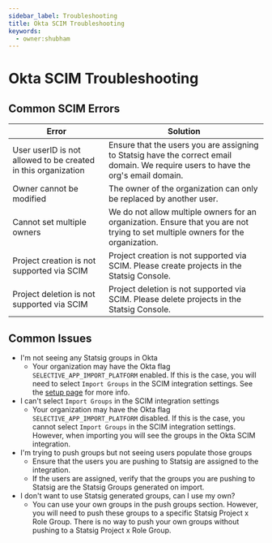 ```yaml
---
sidebar_label: Troubleshooting
title: Okta SCIM Troubleshooting
keywords:
  - owner:shubham
---
```




# Okta SCIM Troubleshooting

## Common SCIM Errors

| Error | Solution |
|-------|----------|
| User userID is not allowed to be created in this organization | Ensure that the users you are assigning to Statsig have the correct email domain. We require users to have the org's email domain. |
| Owner cannot be modified | The owner of the organization can only be replaced by another user. |
| Cannot set multiple owners | We do not allow multiple owners for an organization. Ensure that you are not trying to set multiple owners for the organization. |
| Project creation is not supported via SCIM | Project creation is not supported via SCIM. Please create projects in the Statsig Console. |
| Project deletion is not supported via SCIM | Project deletion is not supported via SCIM. Please delete projects in the Statsig Console. |


## Common Issues

- I'm not seeing any Statsig groups in Okta
  - Your organization may have the Okta flag `SELECTIVE_APP_IMPORT_PLATFORM` enabled. If this is the case, you will need to select `Import Groups` in the SCIM integration settings. See the [setup page](/access-management/scim/okta_scim_setup) for more info.
- I can't select `Import Groups` in the SCIM integration settings
  - Your organization may have the Okta flag `SELECTIVE_APP_IMPORT_PLATFORM` disabled. If this is the case, you cannot select `Import Groups` in the SCIM integration settings. However, when importing you will see the groups in the Okta SCIM integration.
- I'm trying to push groups but not seeing users populate those groups
  - Ensure that the users you are pushing to Statsig are assigned to the integration.
  - If the users are assigned, verify that the groups you are pushing to Statsig are the Statsig Groups generated on import.
- I don't want to use Statsig generated groups, can I use my own?
  - You can use your own groups in the push groups section. However, you will need to push these groups to a specific Statsig Project x Role Group. There is no way to push your own groups without pushing to a Statsig Project x Role Group.